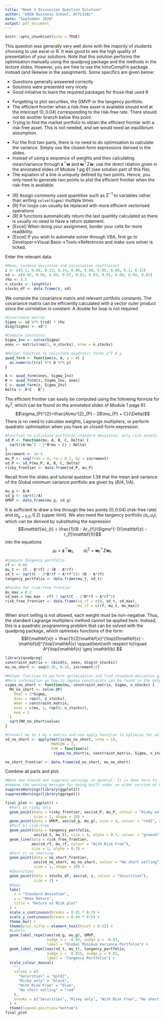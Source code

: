 ---
title: "Week 3 Discussion Question Solution"
author: "UNSW Business School, ACTL3182"
date: "September 2020"
output: pdf_document
---

```{r setup, include=FALSE}
knitr::opts_chunk$set(echo = TRUE)
```
\section{1. Feedback}
This question was generally very well done with the majority of students choosing to use
excel or R. It was good to see the high quality of presentation of your solutions. Note that this solution performs the optimisation manually using the quadprog package and the methods in the lecture slides. However, you are free to use the IntroCompFin package instead (and likewise in the assignment). Some specifics are given below:
\subsection{Done well}
* Questions generally answered correctly
* Solutions were presented very nicely
* Good initiative to learn the required packages for those that used R

\subsection{Some Mistakes}
* Forgetting to plot securities, the GMVP or the tangency portfolio.
* The efficient frontier when a risk-free asset is available should end at the intercept $(0, 0.04)$ corresponding to the risk-free rate.
There should not be another branch below this point.
* Trying to find the market portfolio to obtain the efficient frontier with a risk-free asset. This is not needed, and we would need an equilibrium assumption.

\subsection{Concept Tips}
* For the first two parts, there is no need to do optimisation to calculate the variance. Simply use the closed-form expressions derived in the slides. 
* Instead of using a sequence of weights and then calculating mean/variance through $\mathbf{z}^{\top}\mathbf{w}$ and $\mathbf{w}^{\top}\Sigma\mathbf{w}$, use the direct relation 
given in the annotated slides of Module 1 pg 61 (see solution part of this file).
* The equation of a line is uniquely defined by two points. Hence, you only need to generate
two points to plot the efficient frontier when the risk-free is available.

\subsection{Software Tips}
* [R] Assign commonly used quantities such as $\Sigma^{-1}$ to variables rather than writing $\texttt{solve(Sigma)}$ multiple times
* [R] For loops can usually be replaced with more efficient vectorised operations
* [R] R functions automatically return the last quantity calculated so there is usually no need
to have a return statement.
* [Excel] When doing your assignment, border your cells for more readibility.
* [Excel] If you wish to automate solver through VBA, first go to Developer$\to$Visual Basic$\to$Tools$\to$References and make sure solver is ticked.

\newpage

\section{2. Question Solution}
\subsection{Risky assets only}
Enter the relevant data.
```{r}
#Mean, sandard deviation and correlation coefficient
z <- c(0.1, 0.08, 0.12, 0.14, 0.06, 0.09, 0.05, 0.08, 0.1, 0.12)
sd <- c(0.05, 0.06, 0.04, 0.07, 0.02, 0.03, 0.01, 0.04, 0.04, 0.02)
rho <- 0.5  
n_stocks <- length(z)
stocks_df <- data.frame(z, sd)
```
We compute the covariance matrix and relevant portfolio constants. The covariance matrix can be efficiently calculated with a vector outer product since the correlation is constant. A double for loop is not required.

```{r}
#Covariance matrix
Sigma <- sd %*% t(sd) * rho 
diag(Sigma) <- sd^2

#Compute Constants
Sigma_Inv <- solve(Sigma)
ones <- matrix(rep(1, n_stocks), nrow = n_stocks)

#Helper function to calculate quadratic forms x^T A y
quad_form <- function(x, A, y = x) {
  as.numeric(t(x) %*% A %*% y)
}

A <- quad_form(ones, Sigma_Inv)
B <- quad_form(z, Sigma_Inv, ones)
C <- quad_form(z, Sigma_Inv)
Delta <- A*C - B^2
```
The efficient frontier can easily be computed using the following formula for $\sigma_{P}^{2}$, which can be found on the annotated slides of Module 1 page 61. 
$$\sigma_{P}^{2}=\frac{A\mu^{2}_{P} - 2B\mu_{P} + C}{\Delta}$$
There is no need to calculate weights,
Lagrange multipliers, or perform quadratic optimisation when you have an closed-form 
expression.
```{r}
#Function to calculate portfolio standard deviation, only risk assets.
sd_P <- function(mu, A, B, C, Delta) {
  sqrt((A*mu^2 - 2*B*mu + C) / Delta)
}
increment <- 1e-4
mu_P <- seq(from = 0, to = 0.2, by = increment)
sd_P <- sd_P(mu_P, A, B, C, Delta)
risky_frontier <- data.frame(sd_P, mu_P)
```
Recall from the slides and tutorial question 1.38 that the mean and variance of the 
Global minimum variance portfolio are given by $(B/A, 1/A)$.
```{r}
mu_g <- B/A
sd_g <- sqrt(1/A)
GMVP <- data.frame(mu_g, sd_g)
```

\subsection{With risk-free}
It is sufficient to draw a line through the two points
$(0, 0.04)$ (risk-free rate) and $(\sigma_{\mu=0.2}, 0.2)$ (upper limit). We also need the tangency portfolio $(\sigma_{t}, \mu_{t})$, which can be derived by substituting the expression
$$\mathbf{w}_{t} = \frac{1}{B - Ar_{f}}\Sigma^{-1}(\mathbf{z} - r_{f}\mathbf{1})$$
into the equations
$$\mu_{t} = \mathbf{z}^{\top}\mathbf{w}_{t},\qquad \sigma_{t}^{2} = \mathbf{w}^{\top}_{t}\Sigma\mathbf{w}_{t}.$$
```{r}
#Compute Tangency portfolio 
rf <- 0.04
mu_t <- (C - B*rf) / (B - A*rf)
sd_t <- sqrt(C - 2*B*rf + A*rf^2)/ (B - A*rf)
tangency_portfolio <- data.frame(mu_t, sd_t)

#Points for risk-free frontier
mu_max = 0.2
sd_max = (mu_max - rf) / sqrt(C - 2*B*rf + A*rf^2)
risk_free_frontier <- data.frame(sd_rf = c(0, sd_t, sd_max), 
                                 mu_rf = c(rf, mu_t, mu_max))
```
\subsection{No short selling}
When short selling is not allowed, each weight must be non-negative. Thus, the standard
Lagrange multipliers method cannot be applied here. Instead, this is a
quadratic programming problem that can be solved with the quadprog package, which optimises functions of the form
$$f(\mathbf{x}) = \frac{1}{2}\mathbf{x}^{\top}D\mathbf{x} -\mathbf{d}^{\top}\mathbf{x} \qquad\text{with respect to}\quad A^{\top}\mathbf{x} \geq \mathbf{b}.$$
```{r}
library(quadprog)
constraint_matrix <- cbind(z, ones, diag(n_stocks))
mu_no_short <- seq(0.05, 0.14, increment/2)

#Helper function to perform optimisation and find standard deviation given mean
#More information on how to impose constraints can be found in the help section.
sigma_no_short <- function(mu, constraint_matrix, Sigma, n_stocks) {
  MV_no_short <- solve.QP(
    Dmat = 2*Sigma,
    dvec = rep(0, n_stocks),
    Amat = constraint_matrix,
    bvec = c(mu, 1, rep(0, n_stocks)),
    meq = 2
  )
  sqrt(MV_no_short$value)  
}

#Convert mu to 1 by n matrix and use apply function to optimize for all mu values
sd_no_short <- apply(matrix(mu_no_short, nrow = 1), 
                     MARGIN = 2,
                     FUN = function(x) 
                      sigma_no_short(x, constraint_matrix, Sigma, n_stocks))

no_short_frontier <- data.frame(sd_no_short, mu_no_short)
```

Combine all parts and plot.
```{r}
#Note one should not suppress warnings in general. It is done here to
#remove the warning message for being built under an older version of R.
suppressWarnings(library(ggplot2))
suppressWarnings(library(ggrepel))

final_plot <- ggplot() +
  #Part a) risky only
  geom_point(data = risky_frontier, aes(sd_P, mu_P, colour = "Risky only"), 
             size = 1, shape = 20) +
  geom_point(data = GMVP, aes(sd_g, mu_g), size = 4, colour = "red1", alpha = 0.7) +
  #Part b) risk-free
  geom_point(data = tangency_portfolio, 
             aes(sd_t, mu_t), size = 4, alpha = 0.7, colour = "green4") + 
  geom_line(data = risk_free_frontier, 
            aes(sd_rf, mu_rf, colour = "With Risk Free"),
            size = 1, alpha = 0.7) + 
  #Part c) no shorting
  geom_point(data = no_short_frontier, 
             aes(sd_no_short, mu_no_short, colour = "No short selling"),
             size = 1, shape = 20) +
  #Securities
  geom_point(data = stocks_df, aes(sd, z, colour = "Securities"), 
             size = 3) +
  #Axes
  labs(
    x = "Standard Deviation",
    y = "Mean Return",
    title = "Return vs Risk plot"
  ) +
  scale_x_continuous(breaks = 0.01 * 0:7) + 
  scale_y_continuous(breaks = 0.04 * 0:5) +
  theme_bw() +
  theme(plot.title = element_text(hjust = 0.5)) +
  #Labels
  geom_label_repel(aes(sd_g, mu_g), GMVP, 
                   nudge_x = -0.02, nudge_y = -0.03, 
                   label = "Global Minimum Variance Portfolio") +
  geom_label_repel(aes(sd_t, mu_t), tangency_portfolio, 
                   nudge_x = -0.015, nudge_y = 0.02, 
                   label = "Tangency Portfolio") + 
  scale_colour_manual(
    "",
    values = c(
      "Securities" = "gold1",
      "Risky only" = "black",
      "With Risk Free" = "blue",
      "No short selling" = "red"
    ),
    breaks = c("Securities", "Risky only", "With Risk Free", "No short selling")
  ) + 
  theme(legend.position="bottom")
final_plot
```